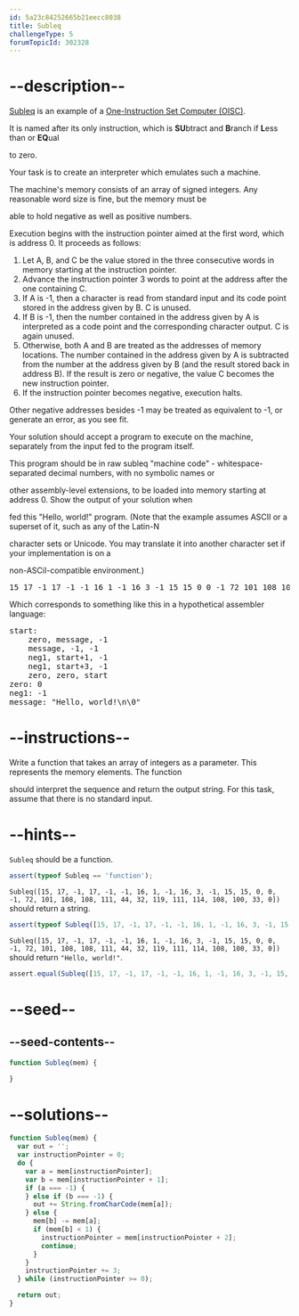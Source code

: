 ```yaml
---
id: 5a23c84252665b21eecc8038
title: Subleq
challengeType: 5
forumTopicId: 302328
---
```


# --description--

[Subleq](https://rosettacode.org/wiki/eso:Subleq) is an example of a [One-Instruction Set Computer (OISC)](https://en.wikipedia.org/wiki/One_instruction_set_computer).

It is named after its only instruction, which is **SU**btract and **B**ranch if **L**ess than or **EQ**ual

to zero.

Your task is to create an interpreter which emulates such a machine.

The machine's memory consists of an array of signed integers. Any reasonable word size is fine, but the memory must be

able to hold negative as well as positive numbers.

Execution begins with the instruction pointer aimed at the first word, which is address 0. It proceeds as follows:

<ol>
  <li>Let A, B, and C be the value stored in the three consecutive words in memory starting at the instruction pointer.</li>
  <li>Advance the instruction pointer 3 words to point at the address after the one containing C.</li>
  <li>If A is -1, then a character is read from standard input and its code point stored in the address given by B. C
    is unused.</li>
  <li>If B is -1, then the number contained in the address given by A is interpreted as a code point and the
    corresponding character output. C is again unused.</li>
  <li>Otherwise, both A and B are treated as the addresses of memory locations. The number contained in the address
    given by A is subtracted from the number at the address given by B (and the result stored back in address B). If
    the result is zero or negative, the value C becomes the new instruction pointer.</li>
  <li>If the instruction pointer becomes negative, execution halts.</li>
</ol>

Other negative addresses besides -1 may be treated as equivalent to -1, or generate an error, as you see fit.

Your solution should accept a program to execute on the machine, separately from the input fed to the program itself.

This program should be in raw subleq "machine code" - whitespace-separated decimal numbers, with no symbolic names or

other assembly-level extensions, to be loaded into memory starting at address 0. Show the output of your solution when

fed this "Hello, world!" program. (Note that the example assumes ASCII or a superset of it, such as any of the Latin-N

character sets or Unicode. You may translate it into another character set if your implementation is on a

non-ASCiI-compatible environment.)

<pre>15 17 -1 17 -1 -1 16 1 -1 16 3 -1 15 15 0 0 -1 72 101 108 108 111 44 32 119 111 114 108 100 33 10 0</pre>

Which corresponds to something like this in a hypothetical assembler language:

<pre>start:
    zero, message, -1
    message, -1, -1
    neg1, start+1, -1
    neg1, start+3, -1
    zero, zero, start
zero: 0
neg1: -1
message: "Hello, world!\n\0"
</pre>

# --instructions--

Write a function that takes an array of integers as a parameter. This represents the memory elements. The function

should interpret the sequence and return the output string. For this task, assume that there is no standard input.

# --hints--

`Subleq` should be a function.

```js
assert(typeof Subleq == 'function');
```

`Subleq([15, 17, -1, 17, -1, -1, 16, 1, -1, 16, 3, -1, 15, 15, 0, 0, -1, 72, 101, 108, 108, 111, 44, 32, 119, 111, 114, 108, 100, 33, 0])` should return a string.

```js
assert(typeof Subleq([15, 17, -1, 17, -1, -1, 16, 1, -1, 16, 3, -1, 15, 15, 0, 0, -1, 72, 101, 108, 108, 111, 44, 32, 119, 111, 114, 108, 100, 33, 0]) == 'string');
```

`Subleq([15, 17, -1, 17, -1, -1, 16, 1, -1, 16, 3, -1, 15, 15, 0, 0, -1, 72, 101, 108, 108, 111, 44, 32, 119, 111, 114, 108, 100, 33, 0])` should return `"Hello, world!"`.

```js
assert.equal(Subleq([15, 17, -1, 17, -1, -1, 16, 1, -1, 16, 3, -1, 15, 15, 0, 0, -1, 72, 101, 108, 108, 111, 44, 32, 119, 111, 114, 108, 100, 33, 0]), "Hello, world!");
```

# --seed--

## --seed-contents--

```js
function Subleq(mem) {

}
```

# --solutions--

```js
function Subleq(mem) {
  var out = '';
  var instructionPointer = 0;
  do {
    var a = mem[instructionPointer];
    var b = mem[instructionPointer + 1];
    if (a === -1) {
    } else if (b === -1) {
      out += String.fromCharCode(mem[a]);
    } else {
      mem[b] -= mem[a];
      if (mem[b] < 1) {
        instructionPointer = mem[instructionPointer + 2];
        continue;
      }
    }
    instructionPointer += 3;
  } while (instructionPointer >= 0);

  return out;
}
```
